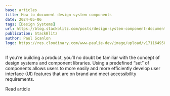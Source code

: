 ```yaml
---
base: articles
title: How to document design system components
date: 2024-05-06
tags: [Design Systems]
url: https://blog.stackblitz.com/posts/design-system-component-documentation/
publication: StackBlitz
author: Paul Scanlon
logo: https://res.cloudinary.com/www-paulie-dev/image/upload/v1711649582/paulie.dev/Logos/stackblitz-logo_e4l0co.png
---
```


If you’re building a product, you’ll no doubt be familiar with the concept of design systems and component libraries. Using a predefined “set” of components allows users to more easily and more efficiently develop user interface (UI) features that are on brand and meet accessibility requirements.

<CtaExternal href='https://blog.stackblitz.com/posts/design-system-component-documentation/'>Read article</CtaExternal>
